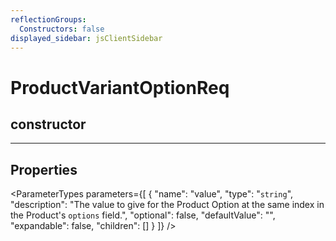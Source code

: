 ```yaml
---
reflectionGroups:
  Constructors: false
displayed_sidebar: jsClientSidebar
---
```



# ProductVariantOptionReq

## constructor

___

## Properties

<ParameterTypes parameters={[
  {
    "name": "value",
    "type": "`string`",
    "description": "The value to give for the Product Option at the same index in the Product's `options` field.",
    "optional": false,
    "defaultValue": "",
    "expandable": false,
    "children": []
  }
]} />
